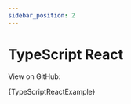 ```yaml
---
sidebar_position: 2
---
```



# TypeScript React

View on GitHub: <ExternalLink text="TypeScript React Example" url={EXTERNAL_ROUTES.GITHUB_CODE_EXAMPLES__TYPESCRIPT_REACT} />

<CodeBlock language="tsx" title="typescript-react.tsx">
  {TypeScriptReactExample}
</CodeBlock>
